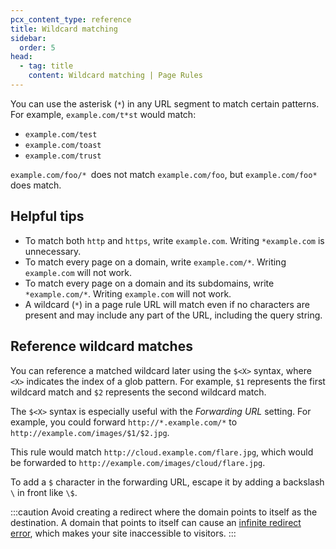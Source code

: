```yaml
---
pcx_content_type: reference
title: Wildcard matching
sidebar:
  order: 5
head:
  - tag: title
    content: Wildcard matching | Page Rules
---
```



You can use the asterisk (`*`) in any URL segment to match certain patterns. For example, `example.com/t*st` would match:

- `example.com/test`
- `example.com/toast`
- `example.com/trust`

`example.com/foo/* `does not match `example.com/foo`, but `example.com/foo*` does match.

<Render file="page-rules-migration" />

## Helpful tips

- To match both `http` and `https`, write `example.com`. Writing `*example.com` is unnecessary.
- To match every page on a domain, write `example.com/*`. Writing `example.com` will not work.
- To match every page on a domain and its subdomains, write `*example.com/*`. Writing `example.com` will not work.
- A wildcard (`*`) in a page rule URL will match even if no characters are present and may include any part of the URL, including the query string.

## Reference wildcard matches

You can reference a matched wildcard later using the `$<X>` syntax, where `<X>` indicates the index of a glob pattern. For example, `$1` represents the first wildcard match and `$2` represents the second wildcard match.

The `$<X>` syntax is especially useful with the _Forwarding URL_ setting. For example, you could forward `http://*.example.com/*` to `http://example.com/images/$1/$2.jpg`.

This rule would match `http://cloud.example.com/flare.jpg`, which would be forwarded to `http://example.com/images/cloud/flare.jpg`.

To add a `$` character in the forwarding URL, escape it by adding a backslash `\` in front like `\$`.

:::caution
Avoid creating a redirect where the domain points to itself as the destination. A domain that points to itself can cause an [infinite redirect error](/ssl/troubleshooting/too-many-redirects/), which makes your site inaccessible to visitors.
:::
